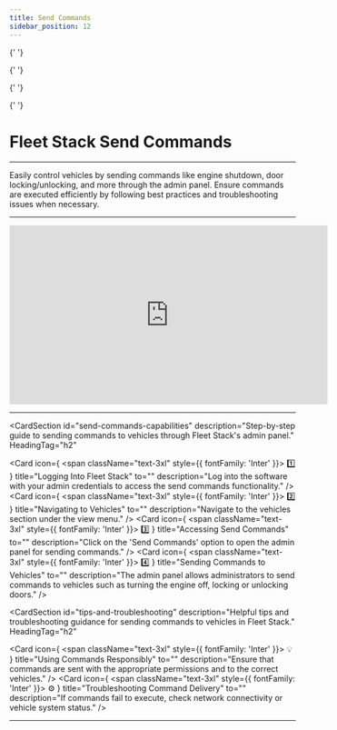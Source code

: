 ```yaml
---
title: Send Commands
sidebar_position: 12
---
```



<Head>
  <meta charSet="UTF-8" />
  <meta name="viewport" content="width=device-width, initial-scale=1.0" />
  <title>Fleet Stack Send Commands - Control Your Vehicles Efficiently</title>
  <meta name="description" content="Comprehensive guide on sending commands to vehicles using Fleet Stack, including engine shutdown, door locking/unlocking, and troubleshooting tips." />
  <meta name="keywords" content="Fleet Stack, send commands, vehicle control, engine shutdown, door locking, vehicle management, command delivery, troubleshooting" />
  <meta name="author" content="Fleet Stack Team" />
  <meta name="robots" content="index, follow" />
  <link rel="canonical" href="https://docs.fleetstackglobal.com/guides/Features-and-Tools/send-commands/" />

  <!-- Open Graph Metadata for social sharing -->

{' '}

<meta
  property="og:title"
  content="Fleet Stack Send Commands - Control Your Vehicles Efficiently"
/>
<meta
  property="og:description"
  content="Learn how to send commands to your vehicles with Fleet Stack, including engine control and door management."
/>
<meta property="og:type" content="website" />
<meta
  property="og:url"
  content="https://docs.fleetstackglobal.com/guides/Features-and-Tools/send-commands/"
/>
<meta
  property="og:image"
  content="https://fleetstackglobal.com/assets/img/Graphics/orginal/Stack01.png"
/>

  <!-- Twitter Card Metadata -->

{' '}

<meta name="twitter:card" content="summary_large_image" />
<meta
  name="twitter:title"
  content="Fleet Stack Send Commands - Control Your Vehicles Efficiently"
/>
<meta
  name="twitter:description"
  content="Discover how to efficiently send commands to vehicles using Fleet Stack, including best practices and troubleshooting."
/>
<meta
  name="twitter:image"
  content="https://fleetstackglobal.com/assets/img/Graphics/orginal/Stack01.png"
/>

  <!-- Schema.org JSON-LD Markup for TechArticle -->

{' '}

<script type="application/ld+json">
  {`
      {
        "@context": "https://schema.org",
        "@type": "TechArticle",
        "mainEntityOfPage": {
          "@type": "WebPage",
          "@id": "https://docs.fleetstackglobal.com/guides/Features-and-Tools/send-commands/"
        },
        "headline": "Fleet Stack Send Commands",
        "description": "Comprehensive guide on sending commands to vehicles using Fleet Stack, including engine shutdown, door locking/unlocking, and troubleshooting tips.",
        "image": "https://fleetstackglobal.com/assets/img/Graphics/orginal/Stack01.png",
        "author": {
          "@type": "Organization",
          "name": "Fleet Stack"
        },
        "publisher": {
          "@type": "Organization",
          "name": "Fleet Stack",
          "logo": {
            "@type": "ImageObject",
            "url": "https://fleetstackglobal.com"
          }
        }
      }
    `}
</script>

  <!-- Schema.org JSON-LD Markup for the Guide -->

{' '}

<script type="application/ld+json">
  {`
      {
        "@context": "https://schema.org",
        "@type": "WebPage",
        "name": "Fleet Stack Send Commands",
        "description": "Step-by-step guide to sending commands to vehicles through Fleet Stack's admin panel, including tips and troubleshooting guidance.",
        "mainEntity": [
          {
            "@type": "ItemList",
            "itemListElement": [
              {
                "@type": "ListItem",
                "position": 1,
                "name": "Logging Into Fleet Stack",
                "description": "Log into the software with your admin credentials to access the send commands functionality."
              },
              {
                "@type": "ListItem",
                "position": 2,
                "name": "Navigating to Vehicles",
                "description": "Navigate to the vehicles section under the view menu."
              },
              {
                "@type": "ListItem",
                "position": 3,
                "name": "Accessing Send Commands",
                "description": "Click on the 'Send Commands' option to open the admin panel for sending commands."
              },
              {
                "@type": "ListItem",
                "position": 4,
                "name": "Sending Commands to Vehicles",
                "description": "The admin panel allows administrators to send commands to vehicles such as turning the engine off, locking or unlocking doors."
              },
              {
                "@type": "ListItem",
                "position": 5,
                "name": "Using Commands Responsibly",
                "description": "Ensure that commands are sent with the appropriate permissions and to the correct vehicles."
              },
              {
                "@type": "ListItem",
                "position": 6,
                "name": "Troubleshooting Command Delivery",
                "description": "If commands fail to execute, check network connectivity or vehicle system status."
              }
            ]
          }
        ]
      }
    `}
</script>

</Head>

# Fleet Stack Send Commands

---

Easily control vehicles by sending commands like engine shutdown, door locking/unlocking, and more through the admin panel. Ensure commands are executed efficiently by following best practices and troubleshooting issues when necessary.

---

<div style={{ display: 'flex', justifyContent: 'center', marginTop: '20px' }}>
  <iframe
    width="560"
    height="315"
    src="https://www.youtube.com/embed/VvWFvAAXVLA?si=n37QaXZwU1JABLzm"
    title="Send Commands Tutorial"
    frameBorder="0"
    allow="accelerometer; autoplay; clipboard-write; encrypted-media; gyroscope; picture-in-picture"
    allowFullScreen
  ></iframe>
</div>

---

<CardSection
  id="send-commands-capabilities"
  description="Step-by-step guide to sending commands to vehicles through Fleet Stack's admin panel."
  HeadingTag="h2"
>
  <Card
    icon={
      <span className="text-3xl" style={{ fontFamily: 'Inter' }}>
        1️⃣
      </span>
    }
    title="Logging Into Fleet Stack"
    to=""
    description="Log into the software with your admin credentials to access the send commands functionality."
  />
  <Card
    icon={
      <span className="text-3xl" style={{ fontFamily: 'Inter' }}>
        2️⃣
      </span>
    }
    title="Navigating to Vehicles"
    to=""
    description="Navigate to the vehicles section under the view menu."
  />
  <Card
    icon={
      <span className="text-3xl" style={{ fontFamily: 'Inter' }}>
        3️⃣
      </span>
    }
    title="Accessing Send Commands"
    to=""
    description="Click on the 'Send Commands' option to open the admin panel for sending commands."
  />
  <Card
    icon={
      <span className="text-3xl" style={{ fontFamily: 'Inter' }}>
        4️⃣
      </span>
    }
    title="Sending Commands to Vehicles"
    to=""
    description="The admin panel allows administrators to send commands to vehicles such as turning the engine off, locking or unlocking doors."
  />
</CardSection>

<CardSection
  id="tips-and-troubleshooting"
  description="Helpful tips and troubleshooting guidance for sending commands to vehicles in Fleet Stack."
  HeadingTag="h2"
>
  <Card
    icon={
      <span className="text-3xl" style={{ fontFamily: 'Inter' }}>
        💡
      </span>
    }
    title="Using Commands Responsibly"
    to=""
    description="Ensure that commands are sent with the appropriate permissions and to the correct vehicles."
  />
  <Card
    icon={
      <span className="text-3xl" style={{ fontFamily: 'Inter' }}>
        ⚙️
      </span>
    }
    title="Troubleshooting Command Delivery"
    to=""
    description="If commands fail to execute, check network connectivity or vehicle system status."
  />
</CardSection>

---

<head>
  <title>Fleet Stack Send Commands</title>
  <meta
    name="description"
    content="A detailed guide to sending commands to vehicles using Fleet Stack, including engine control and door locking functionalities."
  />
</head>
